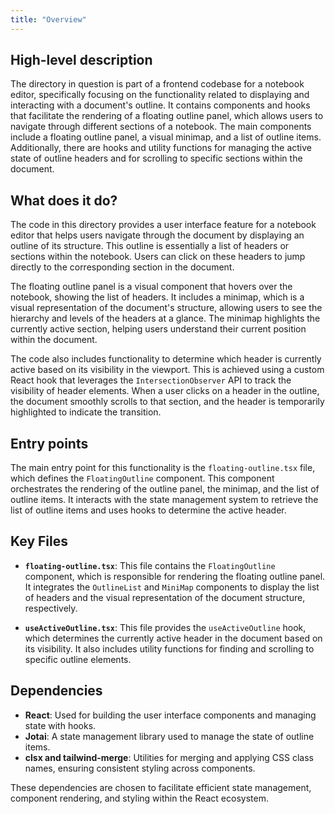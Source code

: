 ```yaml
---
title: "Overview"
---
```


## High-level description

The directory in question is part of a frontend codebase for a notebook editor, specifically focusing on the functionality related to displaying and interacting with a document's outline. It contains components and hooks that facilitate the rendering of a floating outline panel, which allows users to navigate through different sections of a notebook. The main components include a floating outline panel, a visual minimap, and a list of outline items. Additionally, there are hooks and utility functions for managing the active state of outline headers and for scrolling to specific sections within the document.

## What does it do?

The code in this directory provides a user interface feature for a notebook editor that helps users navigate through the document by displaying an outline of its structure. This outline is essentially a list of headers or sections within the notebook. Users can click on these headers to jump directly to the corresponding section in the document. 

The floating outline panel is a visual component that hovers over the notebook, showing the list of headers. It includes a minimap, which is a visual representation of the document's structure, allowing users to see the hierarchy and levels of the headers at a glance. The minimap highlights the currently active section, helping users understand their current position within the document.

The code also includes functionality to determine which header is currently active based on its visibility in the viewport. This is achieved using a custom React hook that leverages the `IntersectionObserver` API to track the visibility of header elements. When a user clicks on a header in the outline, the document smoothly scrolls to that section, and the header is temporarily highlighted to indicate the transition.

## Entry points

The main entry point for this functionality is the `floating-outline.tsx` file, which defines the `FloatingOutline` component. This component orchestrates the rendering of the outline panel, the minimap, and the list of outline items. It interacts with the state management system to retrieve the list of outline items and uses hooks to determine the active header.

## Key Files

- **`floating-outline.tsx`**: This file contains the `FloatingOutline` component, which is responsible for rendering the floating outline panel. It integrates the `OutlineList` and `MiniMap` components to display the list of headers and the visual representation of the document structure, respectively.

- **`useActiveOutline.tsx`**: This file provides the `useActiveOutline` hook, which determines the currently active header in the document based on its visibility. It also includes utility functions for finding and scrolling to specific outline elements.

## Dependencies

- **React**: Used for building the user interface components and managing state with hooks.
- **Jotai**: A state management library used to manage the state of outline items.
- **clsx and tailwind-merge**: Utilities for merging and applying CSS class names, ensuring consistent styling across components.

These dependencies are chosen to facilitate efficient state management, component rendering, and styling within the React ecosystem.